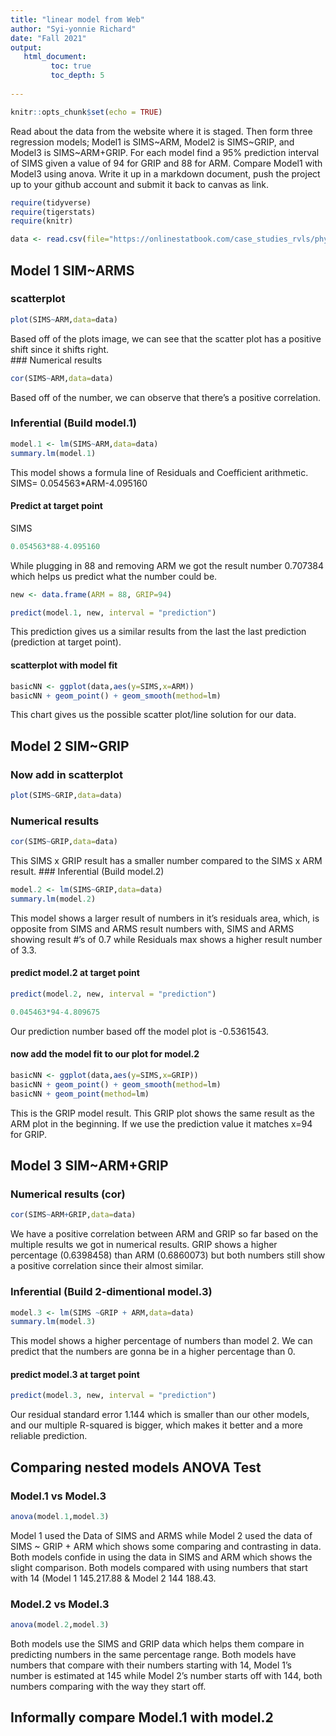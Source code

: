 ```yaml
---
title: "linear model from Web"
author: "Syi-yonnie Richard"
date: "Fall 2021"
output:
   html_document:
         toc: true
         toc_depth: 5
        
---
```


```r
knitr::opts_chunk$set(echo = TRUE)
```

Read about the data from the website where it is staged.  Then form three regression models; Model1 is SIMS~ARM, Model2 is SIMS~GRIP, and Model3 is SIMS~ARM+GRIP. For each model find a 95% prediction interval of SIMS given a value of 94  for GRIP and 88 for ARM. Compare Model1 with Model3 using anova. Write it up in a markdown document, push the project up to your github account and submit it back to canvas as link. 

 


```r
require(tidyverse)
require(tigerstats)
require(knitr)

```

```r
data <- read.csv(file="https://onlinestatbook.com/case_studies_rvls/physical_strength/data.txt",sep="",header=TRUE)  

```

## Model 1 SIM~ARMS

### scatterplot
```r
plot(SIMS~ARM,data=data)
```

Based off of the plots image, we can see that the scatter plot has a positive shift since it shifts right.  
### Numerical results
```r
cor(SIMS~ARM,data=data)
```

Based off of the number, we can observe that there's a positive correlation.  

### Inferential  (Build model.1)

```r
model.1 <- lm(SIMS~ARM,data=data)
summary.lm(model.1)
```

This model shows a formula line of Residuals and Coefficient arithmetic.
SIMS= 0.054563*ARM-4.095160

#### Predict at target point

SIMS

```r
0.054563*88-4.095160
```

While plugging in 88 and removing ARM we got the result number 0.707384 which helps us predict what the number could be.

```r
new <- data.frame(ARM = 88, GRIP=94)
```

```r
predict(model.1, new, interval = "prediction")
```

This prediction gives us a similar results from the last the last prediction (prediction at target point).

#### scatterplot with model fit
  
```r
basicNN <- ggplot(data,aes(y=SIMS,x=ARM))
basicNN + geom_point() + geom_smooth(method=lm)
```

This chart gives us the possible scatter plot/line solution for our data. 

## Model 2 SIM~GRIP



### Now add in scatterplot
```r
plot(SIMS~GRIP,data=data)
```


### Numerical results 

```r
cor(SIMS~GRIP,data=data)
```

This SIMS x GRIP result has a smaller number compared to the SIMS x ARM result.
### Inferential  (Build model.2)
```r
model.2 <- lm(SIMS~GRIP,data=data)
summary.lm(model.2)
```  

This model shows a larger result of numbers in it's residuals area,
which, is opposite from SIMS and ARMS result numbers with, SIMS and ARMS showing result #'s of 0.7 while Residuals max shows a higher result number of 3.3.

#### predict model.2 at target point

```r
predict(model.2, new, interval = "prediction")
```
```r
0.045463*94-4.809675
```
Our prediction number based off the model plot is -0.5361543.

#### now add the model fit to our plot for model.2
  
```r
basicNN <- ggplot(data,aes(y=SIMS,x=GRIP))
basicNN + geom_point() + geom_smooth(method=lm)
basicNN + geom_point(method=lm)
```

This is the GRIP model result. This GRIP plot shows the same result as the ARM plot in the beginning. If we use the prediction value it matches x=94 for GRIP.

## Model 3 SIM~ARM+GRIP



### Numerical results (cor)

```r
cor(SIMS~ARM+GRIP,data=data)
```

We have a positive correlation between ARM and GRIP so far based on the multiple results we got in numerical results. GRIP shows a higher percentage (0.6398458) than ARM (0.6860073) but both numbers still show a positive correlation since their almost similar.  

### Inferential  (Build 2-dimentional model.3)

```r
model.3 <- lm(SIMS ~GRIP + ARM,data=data)
summary.lm(model.3)
```

This model shows a higher percentage of numbers than model 2. We can predict that the numbers are gonna be in a higher percentage than 0.

#### predict model.3 at target point
  
```r
predict(model.3, new, interval = "prediction")
```  

Our residual standard error 1.144 which is smaller than our other models, and our multiple R-squared is bigger, which makes it better and a more reliable prediction.

## Comparing nested models ANOVA Test

### Model.1 vs Model.3

```r
anova(model.1,model.3)
```

Model 1 used the Data of SIMS and ARMS while Model 2 used the data of SIMS ~ GRIP + ARM which shows some comparing and contrasting in data. Both models confide in using the data in SIMS and ARM which shows the slight comparison. Both models compared with using numbers that start with 14 (Model 1 145.217.88 & Model 2 144 188.43.

### Model.2 vs Model.3

```r
anova(model.2,model.3)
```

Both models use the SIMS and GRIP data which helps them compare in predicting numbers in the same percentage range. Both models have numbers that compare with their numbers starting with 14, Model 1's number is estimated at 145 while Model 2's number starts off with 144, both numbers comparing with the way they start off.

## Informally compare Model.1 with model.2

